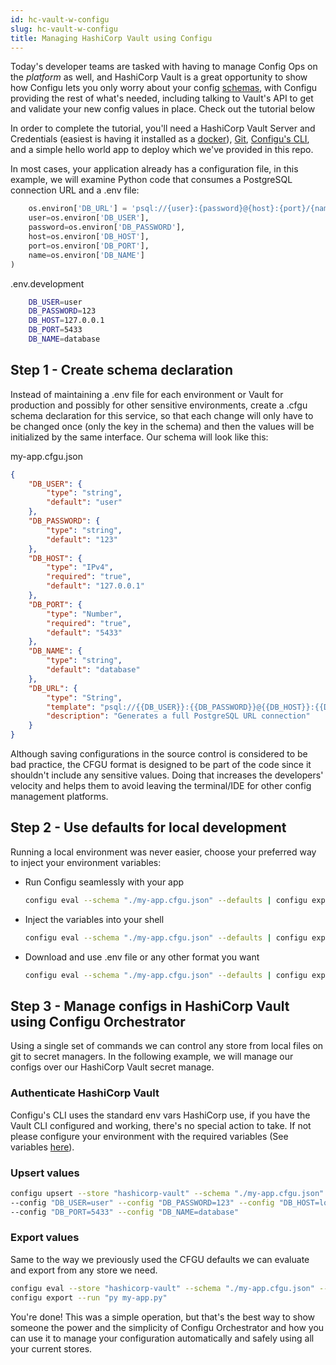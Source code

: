 ```yaml
---
id: hc-vault-w-configu
slug: hc-vault-w-configu
title: Managing HashiCorp Vault using Configu
---
```


Today's developer teams are tasked with having to manage Config Ops on the _platform_ as well,
and HashiCorp Vault is a great opportunity to show how Configu lets you only worry about your config
[schemas](/config-schema), with Configu providing the rest of what's needed, including talking
to Vault's API to get and validate your new config values in place. Check out the tutorial below

In order to complete the tutorial, you'll need a HashiCorp Vault Server and Credentials (easiest is having it installed as a [docker](https://github.com/hashicorp/docker-vault)), [Git](https://git-scm.com/book/en/v2/Getting-Started-Installing-Git), [Configu's CLI](/cli-setup),
and a simple hello world app to deploy which we've provided in this repo.

In most cases, your application already has a configuration file, in this example, we will examine Python code that consumes a PostgreSQL connection URL and a .env file:

```python
    os.environ['DB_URL'] = 'psql://{user}:{password}@{host}:{port}/{name}'.format(
    user=os.environ['DB_USER'],
    password=os.environ['DB_PASSWORD'],
    host=os.environ['DB_HOST'],
    port=os.environ['DB_PORT'],
    name=os.environ['DB_NAME']
)
```
.env.development
```bash
    DB_USER=user
    DB_PASSWORD=123
    DB_HOST=127.0.0.1
    DB_PORT=5433
    DB_NAME=database
```

## Step 1 - Create schema declaration

Instead of maintaining a .env file for each environment or Vault for production and possibly for other sensitive environments, 
create a .cfgu schema declaration for this service, so that each change will only have to be changed once (only the key in the schema) and then the values will be initialized by the same interface.
Our schema will look like this:

my-app.cfgu.json
```json
{
    "DB_USER": {
        "type": "string",
        "default": "user"
    },
    "DB_PASSWORD": {
        "type": "string",
        "default": "123"
    },
    "DB_HOST": {
        "type": "IPv4",
        "required": "true",
        "default": "127.0.0.1"
    },
    "DB_PORT": {
        "type": "Number",
        "required": "true",
        "default": "5433"
    },
    "DB_NAME": {
        "type": "string",
        "default": "database"
    },
    "DB_URL": {
        "type": "String",
        "template": "psql://{{DB_USER}}:{{DB_PASSWORD}}@{{DB_HOST}}:{{DB_PORT}}/{{DB_NAME}}",
        "description": "Generates a full PostgreSQL URL connection"
    }
}
```

Although saving configurations in the source control is considered to be bad practice, the CFGU format is designed to be part of the code since it shouldn't include any sensitive values.
Doing that increases the developers' velocity and helps them to avoid leaving the terminal/IDE for other config management platforms.

## Step 2 - Use defaults for local development

Running a local environment was never easier, choose your preferred way to inject your environment variables:
- Run Configu seamlessly with your app
    ```bash
    configu eval --schema "./my-app.cfgu.json" --defaults | configu export --run "py my-app.py"
    ```

- Inject the variables into your shell
    ```bash
    configu eval --schema "./my-app.cfgu.json" --defaults | configu export --source
    ```

- Download and use .env file or any other format you want
    ```bash
    configu eval --schema "./my-app.cfgu.json" --defaults | configu export --format "Dotenv" > .env.development
    ```

## Step 3 - Manage configs in HashiCorp Vault using Configu Orchestrator

Using a single set of commands we can control any store from local files on git to secret managers.
In the following example, we will manage our configs over our HashiCorp Vault secret manage.

### Authenticate HashiCorp Vault

Configu's CLI uses the standard env vars HashiCorp use, if you have the Vault CLI configured and working, there's no special action to take.
If not please configure your environment with the required variables (See variables [here](https://github.com/hashicorp/vault/blob/api/v1.0.4/api/client.go#L28)).

### Upsert values

```bash
configu upsert --store "hashicorp-vault" --schema "./my-app.cfgu.json" --set "prod" \
--config "DB_USER=user" --config "DB_PASSWORD=123" --config "DB_HOST=localhots" \
--config "DB_PORT=5433" --config "DB_NAME=database"
```

### Export values

Same to the way we previously used the CFGU defaults we can evaluate and export from any store we need.

```bash
configu eval --store "hashicorp-vault" --schema "./my-app.cfgu.json" --set "prod" |\
configu export --run "py my-app.py"
```

You're done! This was a simple operation, but that's the best way to show someone the power and the simplicity of Configu Orchestrator and how you can use it to manage your configuration automatically and safely using all your current stores.

